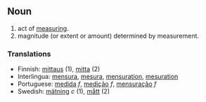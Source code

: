 ==Noun==
# act of [[measure|measuring]].
# magnitude (or extent or amount) determined by measurement.

===Translations===
*Finnish: [[mittaus]] (1), [[mitta]] (2)
*Interlingua: [[mensura]], [[mesura]], [[mensuration]], [[mesuration]]
*Portuguese: [[medida]] ''f'', [[medição]] ''f'', [[mensuração]] ''f''
*Swedish: [[mätning]] ''c'' (1), [[mått]] (2)